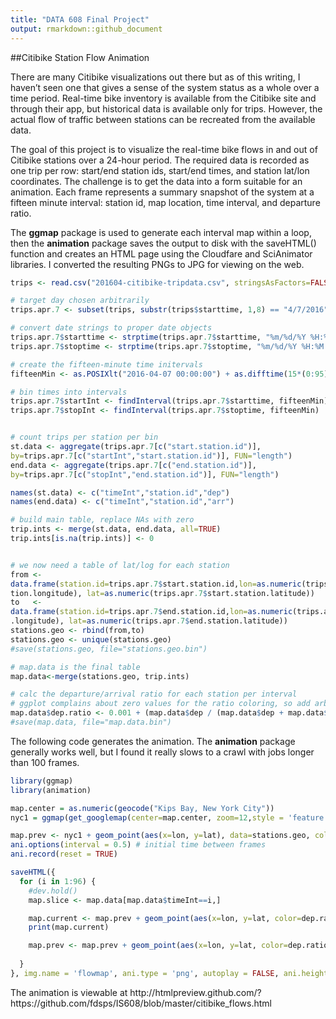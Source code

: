---
title: "DATA 608 Final Project"
output: rmarkdown::github_document
---

##Citibike Station Flow Animation

There are many Citibike visualizations out there but as of this writing, I haven't seen one that gives a sense of the system status as a whole over a time period. Real-time bike inventory is available from the Citibike site and through their app, but historical data is available only for trips. However, the actual flow of traffic between stations can be recreated from the available data.
 
The goal of this project is to visualize the real-time bike flows in and out of Citibike stations over a 24-hour period. The required data is recorded as one trip per row: start/end station ids, start/end times, and station lat/lon coordinates. The challenge is to get the data into a form suitable for an animation. Each frame represents a summary snapshot of the system at a fifteen minute interval: station id, map location, time interval, and departure ratio.

The **ggmap** package is used to generate each interval map within a loop, then the **animation** package saves the output to disk with the saveHTML() function and creates an HTML page using the Cloudfare and SciAnimator libraries. I converted the resulting PNGs to JPG for viewing on the web.



```{r, eval=FALSE}
trips <- read.csv("201604-citibike-tripdata.csv", stringsAsFactors=FALSE)

# target day chosen arbitrarily
trips.apr.7 <- subset(trips, substr(trips$starttime, 1,8) == "4/7/2016")

# convert date strings to proper date objects
trips.apr.7$starttime <- strptime(trips.apr.7$starttime, "%m/%d/%Y %H:%M:%S")
trips.apr.7$stoptime <- strptime(trips.apr.7$stoptime, "%m/%d/%Y %H:%M:%S")

# create the fifteen-minute time initervals
fifteenMin <- as.POSIXlt("2016-04-07 00:00:00") + as.difftime(15*(0:95),units="mins")

# bin times into intervals
trips.apr.7$startInt <- findInterval(trips.apr.7$starttime, fifteenMin)
trips.apr.7$stopInt <- findInterval(trips.apr.7$stoptime, fifteenMin)


# count trips per station per bin
st.data <- aggregate(trips.apr.7[c("start.station.id")], 
by=trips.apr.7[c("startInt","start.station.id")], FUN="length")
end.data <- aggregate(trips.apr.7[c("end.station.id")], 
by=trips.apr.7[c("stopInt","end.station.id")], FUN="length")

names(st.data) <- c("timeInt","station.id","dep")
names(end.data) <- c("timeInt","station.id","arr")

# build main table, replace NAs with zero
trip.ints <- merge(st.data, end.data, all=TRUE)
trip.ints[is.na(trip.ints)] <- 0


# we now need a table of lat/log for each station
from <- 
data.frame(station.id=trips.apr.7$start.station.id,lon=as.numeric(trips.apr.7$start.sta
tion.longitude), lat=as.numeric(trips.apr.7$start.station.latitude))
to   <- 
data.frame(station.id=trips.apr.7$end.station.id,lon=as.numeric(trips.apr.7$end.station
.longitude), lat=as.numeric(trips.apr.7$end.station.latitude))
stations.geo <- rbind(from,to)
stations.geo <- unique(stations.geo)
#save(stations.geo, file="stations.geo.bin")

# map.data is the final table
map.data<-merge(stations.geo, trip.ints)

# calc the departure/arrival ratio for each station per interval
# ggplot complains about zero values for the ratio coloring, so add arbitrary fraction
map.data$dep.ratio <- 0.001 + (map.data$dep / (map.data$dep + map.data$arr))
#save(map.data, file="map.data.bin")
```

The following code generates the animation. The **animation** package generally works well, but I found it really slows to a crawl with jobs longer than 100 frames.

```{r, eval=FALSE}
library(ggmap)
library(animation)

map.center = as.numeric(geocode("Kips Bay, New York City"))
nyc1 = ggmap(get_googlemap(center=map.center, zoom=12,style = 'feature:all|element:labels|visibility:off'), legend="bottom", maptype = "satellite", extent="device", maprange=FALSE)

map.prev <- nyc1 + geom_point(aes(x=lon, y=lat), data=stations.geo, col="black", alpha=1, size=1) + labs(caption="Citibike Station Departure/Arrival Ratio") + theme(legend.position="right", plot.caption = element_text(hjust=0, size=rel(1.2)))
ani.options(interval = 0.5) # initial time between frames
ani.record(reset = TRUE)

saveHTML({
  for (i in 1:96) {
    #dev.hold()
    map.slice <- map.data[map.data$timeInt==i,]

    map.current <- map.prev + geom_point(aes(x=lon, y=lat, color=dep.ratio), data=map.slice,  alpha=1, size=3) + scale_color_gradient(low="red", high="green3") + labs(caption=paste("Citibike Station Departure/Arrival Ratio at ", fifteenMin[i])) + theme(legend.position="right", plot.caption = element_text(hjust=0, size=rel(1.2)))
    print(map.current)

    map.prev <- map.prev + geom_point(aes(x=lon, y=lat, color=dep.ratio), data=map.slice,  alpha=1, size=2) + scale_color_gradient(low="red", high="green")
    
  }
}, img.name = 'flowmap', ani.type = 'png', autoplay = FALSE, ani.height = 640, ani.width = 640, loop = FALSE, htmlfile = 'citibike_flows.html', verbose = FALSE, description = 'Citibike Station Departure/Arrival Ratio over 24 hrs',outdir = "images",single.opts = "'controls': ['first', 'previous', 'play', 'next', 'last', 'loop', 'speed'], 'delayMin': 0")

```
The animation is viewable at http://htmlpreview.github.com/?https://github.com/fdsps/IS608/blob/master/citibike_flows.html